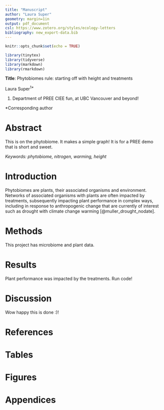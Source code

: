 ```yaml
---
title: "Manuscript"
author: "Laura Super"
geometry: margin=1in
output: pdf_document
csl: https://www.zotero.org/styles/ecology-letters
bibliography: new_export-data.bib
---
```


```r
knitr::opts_chunk$set(echo = TRUE)

library(tinytex)
library(tidyverse)
library(markdown)
library(rmarkdown)

```

**Title**: Phytobiomes rule: starting off with height and treatments

Laura Super^1\*^

1.  Department of PREE CIEE fun, at UBC Vancouver and beyond!

\*Corresponding author

\newpage

# Abstract

This is on the phytobiome. It makes a simple graph! It is for a PREE demo that is short and sweet.

*Keywords: phytobiome, nitrogen, warming, height*

# Introduction

Phytobiomes are plants, their associated organisms and environment. Networks of associated organisms with plants are often impacted by treatments, subsequently impacting plant performance in complex ways, including in response to anthropogenic change that are currently of interest such as drought with climate change warming [\@muller_drought_nodate].

# Methods

This project has microbiome and plant data.

# Results

Plant performance was impacted by the treatments. Run code!

# Discussion

Wow happy this is done :)!

# References

# Tables

# Figures

# Appendices

